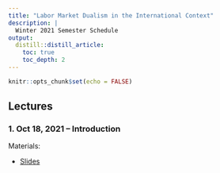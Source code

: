 ```yaml
---
title: "Labor Market Dualism in the International Context"
description: | 
  Winter 2021 Semester Schedule
output:
  distill::distill_article:
    toc: true
    toc_depth: 2
---
```


```r
knitr::opts_chunk$set(echo = FALSE)
```

## Lectures

### 1. Oct 18, 2021 -- Introduction

<p class="nospace">Materials:</p>

- [Slides](slides/Dual-Market-OECD/Labor-Market-Dualism-OECD.html) 

